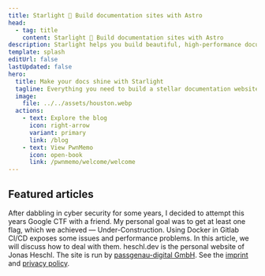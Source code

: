 ```yaml
---
title: Starlight 🌟 Build documentation sites with Astro
head:
  - tag: title
    content: Starlight 🌟 Build documentation sites with Astro
description: Starlight helps you build beautiful, high-performance documentation websites with Astro.
template: splash
editUrl: false
lastUpdated: false
hero:
  title: Make your docs shine with Starlight
  tagline: Everything you need to build a stellar documentation website. Fast, accessible, and easy-to-use.
  image:
    file: ../../assets/houston.webp
  actions:
    - text: Explore the blog
      icon: right-arrow
      variant: primary
      link: /blog
    - text: View PwnMemo
      icon: open-book
      link: /pwnmemo/welcome/welcome
---
```



## Featured articles

<Card title="Google CTF 2023 — Under-Construction Writeup">
  After dabbling in cyber security for some years, I decided to attempt this years Google CTF with a friend. My personal goal was to get at least one flag, which we achieved — Under-Construction.
</Card>

<Card title="Gitlab CI/CD Docker and Performance">
  Using Docker in Gitlab CI/CD exposes some issues and performance problems. In this article, we will discuss how to deal with them.
</Card>

<About title="About heschl.dev">
  heschl.dev is the personal website of Jonas Heschl.
  The site is run by <a href="https://passgenau.digital/en" target="_blank">passgenau-digital GmbH</a>.
  See the
  <a href="">imprint</a>
  and
  <a href="">privacy policy</a>.
</About>